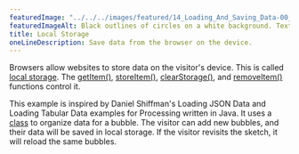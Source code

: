 ```yaml
---
featuredImage: "../../../images/featured/14_Loading_And_Saving_Data-00_Local_Storage-thumbnail.png"
featuredImageAlt: Black outlines of circles on a white background. Text below the circles reads "Click and drag to add bubbles."
title: Local Storage
oneLineDescription: Save data from the browser on the device.
---
```


Browsers allow websites to store data on the visitor's
device. This is called
<a href="https://developer.mozilla.org/en-US/docs/Web/API/Window/localStorage" target="_blank">local storage</a>.
The <a href="/reference/p5/getItem" target="_blank">getItem()</a>,
<a href="/reference/p5/storeItem" target="_blank">storeItem()</a>,
<a href="/reference/p5/clearStorage" target="_blank">clearStorage()</a>,
and <a href="/reference/p5/removeItem" target="_blank">removeItem()</a>
functions control it.

This example is inspired by Daniel Shiffman's Loading JSON Data and Loading 
Tabular Data examples for Processing written in Java. It uses a
<a href="/reference/p5/class" target="_blank">class</a>
to organize data for a bubble. The visitor can add new bubbles, and their data 
will be saved in local storage. If the visitor revisits the sketch, it will
reload the same bubbles.